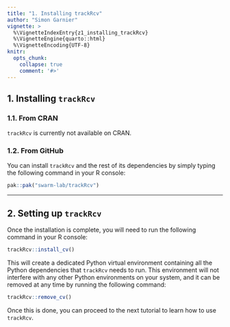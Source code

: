 ```yaml
---
title: "1. Installing trackRcv"
author: "Simon Garnier"
vignette: >
  %\VignetteIndexEntry{z1_installing_trackRcv}
  %\VignetteEngine{quarto::html}
  %\VignetteEncoding{UTF-8}
knitr:
  opts_chunk:
    collapse: true
    comment: '#>'
---
```


## 1. Installing `trackRcv`

### 1.1. From CRAN

`trackRcv` is currently not available on CRAN.

### 1.2. From GitHub

You can install `trackRcv` and the rest of its dependencies by simply typing the 
following command in your R console:

```r
pak::pak("swarm-lab/trackRcv")
```

------------------------------------------------------------------------

## 2. Setting up `trackRcv`

Once the installation is complete, you will need to run the following command in 
your R console:

```r
trackRcv::install_cv()
```

This will create a dedicated Python virtual environment containing all the 
Python dependencies that `trackRcv` needs to run. This environment will not 
interfere with any other Python environments on your system, and it can be 
removed at any time by running the following command:

```r
trackRcv::remove_cv()
```

Once this is done, you can proceed to the next tutorial to learn how to use 
`trackRcv`.
